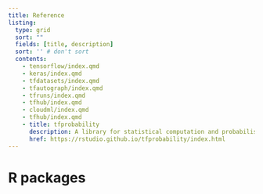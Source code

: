 ```yaml
---
title: Reference
listing:
  type: grid
  sort: ""
  fields: [title, description]
  sort: '' # don't sort
  contents:
    - tensorflow/index.qmd
    - keras/index.qmd
    - tfdatasets/index.qmd
    - tfautograph/index.qmd
    - tfruns/index.qmd
    - tfhub/index.qmd
    - cloudml/index.qmd
    - tfhub/index.qmd
    - title: tfprobability
      description: A library for statistical computation and probabilistic modeling built on top of TensorFlow.
      href: https://rstudio.github.io/tfprobability/index.html
---
```


# R packages
